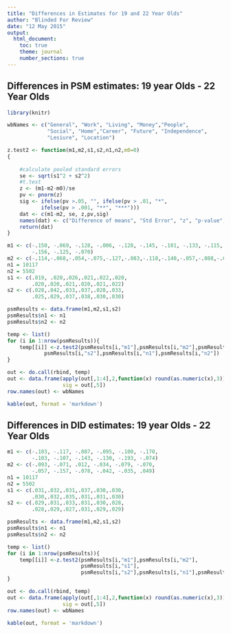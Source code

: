 ```yaml
---
title: "Differences in Estimates for 19 and 22 Year Olds"
author: "Blinded For Review"
date: "12 May 2015"
output: 
  html_document:
    toc: true
    theme: journal
    number_sections: true
---
```


Differences in PSM estimates: 19 year Olds - 22 Year Olds
--------------------------------------------------

```r
library(knitr)

wbNames <- c("General", "Work", "Living", "Money","People",
			 "Social", "Home","Career", "Future", "Independence",
			 "Lesiure", "Location")

z.test2 <- function(m1,m2,s1,s2,n1,n2,m0=0)
{
	
	#calculate pooled standard errors
	se <- sqrt(s1^2 + s2^2)
	#t.test	
	z <- (m1-m2-m0)/se 
	pv <- pnorm(z)
	sig <- ifelse(pv >.05, "", ifelse(pv > .01, "*", 
		   ifelse(pv > .001, "**", "***")))
	dat <- c(m1-m2, se, z,pv,sig)    
	names(dat) <- c("Difference of means", "Std Error", "z", "p-value", "sig.")
	return(dat) 
}
```



```r
m1 <- c(-.150, -.069, -.128, -.006, -.128, -.145, -.101, -.133, -.115,
		-.156, -.125, -.070)
m2 <- c(-.114,-.068,-.054,-.075,-.127,-.083,-.118,-.140,-.057,-.088,-.076,-.069)
n1 = 10117
n2 = 5502
s1 <- c(.019, .020,.026,.021,.022,.020,
		.020,.020,.021,.020,.021,.022)
s2 <- c(.028,.042,.033,.037,.028,.033,
		.025,.029,.037,.038,.030,.030)

psmResults <- data.frame(m1,m2,s1,s2)
psmResults$n1 <- n1
psmResults$n2 <- n2

temp <- list()
for (i in 1:nrow(psmResults)){
	temp[[i]] <-z.test2(psmResults[i,"m1"],psmResults[i,"m2"],psmResults[i,"s1"],
			psmResults[i,"s2"],psmResults[i,"n1"],psmResults[i,"n2"])
}

out <- do.call(rbind, temp)
out <- data.frame(apply(out[,1:4],2,function(x) round(as.numeric(x),3)),
				  sig = out[,5])
row.names(out) <- wbNames

kable(out, format = 'markdown')
```

Differences in DID estimates: 19 year Olds - 22 Year Olds
--------------------------------------------------
```r
m1 <- c(-.103, -.117, -.087, -.095, -.100, -.170,
		-.103, -.107, -.143, -.130, -.193, -.074)
m2 <- c(-.093, -.071, .012, -.034, -.079, -.070,
		-.057, -.157, -.078, -.042, -.035, .049)
n1 = 10117
n2 = 5502
s1 <- c(.031,.032,.031,.037,.030,.030,
		.030,.032,.035,.031,.031,.030)
s2 <- c(.029,.031,.033,.031,.030,.028,
		.028,.029,.027,.031,.029,.029)

psmResults <- data.frame(m1,m2,s1,s2)
psmResults$n1 <- n1
psmResults$n2 <- n2

temp <- list()
for (i in 1:nrow(psmResults)){
	temp[[i]] <-z.test2(psmResults[i,"m1"],psmResults[i,"m2"],
						psmResults[i,"s1"],
						psmResults[i,"s2"],psmResults[i,"n1"],psmResults[i,"n2"])
}

out <- do.call(rbind, temp)
out <- data.frame(apply(out[,1:4],2,function(x) round(as.numeric(x),3)),
				  sig = out[,5])
row.names(out) <- wbNames

kable(out, format = 'markdown')

```

